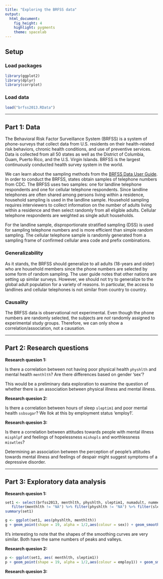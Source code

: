 ---
title: "Exploring the BRFSS data"
output: 
  html_document: 
    fig_height: 4
    highlight: pygments
    theme: spacelab
---

## Setup

### Load packages

```{r load-packages, message = FALSE}
library(ggplot2)
library(dplyr)
library(corrplot)
```

### Load data

```{r load-data}
load("brfss2013.RData")
```



* * *

## Part 1: Data

The Behavioral Risk Factor Surveillance System (BRFSS) is a system of phone-surveys that collect data from U.S. residents on their health-related risk behaviors, chronic health conditions, and use of preventive services. Data is collected from all 50 states as well as the District of Columbia, Guam, Puerto Rico, and the U.S. Virgin Islands. BRFSS is the largest continuously conducted health survey system in the world.

We can learn about the sampling methods from the [BRFSS Data User Guide](http://www.cdc.gov/brfss/data_documentation/pdf/userguidejune2013.pdf). In order
to conduct the BRFSS, states obtain samples of telephone numbers from CDC. The BRFSS uses
two samples: one for landline telephone respondents and one for cellular telephone respondents. Since landline telephones are often shared among persons living within a residence, household sampling is used in the landline sample. Household sampling requires interviewers to collect information on the number of adults living within a residence and then select randomly from all eligible adults. Cellular telephone respondents are weighted as single adult households. 

For the landline sample, disproportionate stratified sampling (DSS) is used for sampling telephone numbers and is more efficient than simple random sampling. The cellular telephone sample is randomly generated from a sampling frame of confirmed
cellular area code and prefix combinations.

### Generalizability

As it stands, the BRFSS should generalize to all adults (18-years and older) who are household members since the phone numbers are selected by some form of random sampling. The user guide notes that other nations are setting up similar surveys. However, we should not try to generalize to the global adult population for a variety of reasons. In particular, the access to landlines and cellular telephones is not similar from country to country.

### Causality

The BRFSS data is observational not experimental. Even though the phone numbers are randomly selected, the subjects are *not* randomly assigned to experimental study groups. Therefore, we can only show a correlation/association, not a causation.




* * *

## Part 2: Research questions

**Research quesion 1:**

Is there a correlation between not having poor physical health `physhlth` and mental health `menthlth`? Are there differences based on gender 'sex'?

This would be a preliminary data exploration to examine the question of whether there is an association between physical illness and mental illness.

**Research quesion 2:**

Is there a correlation between hours of sleep `sleptim1` and poor mental health `ssbsugar`?
We llok at this by employment status 'employ1'.


**Research quesion 3:**

Is there a correlation between attitudes towards people with mental illness `misphlpf` and feelings of hopelessness `mishopls` and worthlessness `miswtles`?


Determining an association between the perception of people's attitudes towards mental illness and feelings of despair might suggest symptoms of a depressive disorder.

* * *

## Part 3: Exploratory data analysis



**Research quesion 1:**

```{r}
set1 <- select(brfss2013, menthlth, physhlth, sleptim1, numadult, nummen, numwomen, employ1, sex) %>%
   filter(menthlth != "NA") %>% filter(physhlth != "NA") %>% filter(sleptim1 != "NA") %>% filter(numadult != "NA") %>% filter(nummen != "NA") %>% filter(numwomen != "NA") %>% filter(employ1 != "NA") %>% filter(sex != "NA")
summary(set1)

g <- ggplot(set1, aes(physhlth, menthlth))
g + geom_point(shape = 19, alpha = 1/2,aes(colour = sex)) + geom_smooth(color = "green") + facet_grid(.~sex) + theme_bw()
```

It's interesting to note that the shapes of the smoothing curves are very similar. Both have the same numbers of peaks and valleys. 


**Research quesion 2:**

```{r}
p <- ggplot(set1, aes( menthlth, sleptim1))
p + geom_point(shape = 19, alpha = 1/2,aes(colour = employ1)) + geom_smooth(color = "green")  + facet_grid(.~sex) + theme_bw()
```



**Research quesion 3:**

```{r}

```

